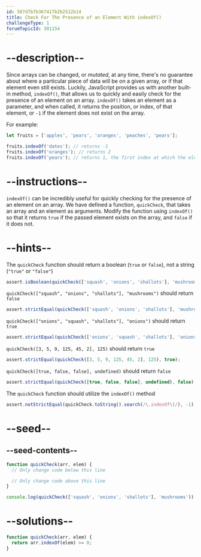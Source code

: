 ```yaml
---
id: 587d7b7b367417b2b2512b14
title: Check For The Presence of an Element With indexOf()
challengeType: 1
forumTopicId: 301154
---
```


# --description--

Since arrays can be changed, or *mutated*, at any time, there's no guarantee about where a particular piece of data will be on a given array, or if that element even still exists. Luckily, JavaScript provides us with another built-in method, `indexOf()`, that allows us to quickly and easily check for the presence of an element on an array. `indexOf()` takes an element as a parameter, and when called, it returns the position, or index, of that element, or `-1` if the element does not exist on the array.

For example:

```js
let fruits = ['apples', 'pears', 'oranges', 'peaches', 'pears'];

fruits.indexOf('dates'); // returns -1
fruits.indexOf('oranges'); // returns 2
fruits.indexOf('pears'); // returns 1, the first index at which the element exists
```

# --instructions--

`indexOf()` can be incredibly useful for quickly checking for the presence of an element on an array. We have defined a function, `quickCheck`, that takes an array and an element as arguments. Modify the function using `indexOf()` so that it returns `true` if the passed element exists on the array, and `false` if it does not.

# --hints--

The `quickCheck` function should return a boolean (`true` or `false`), not a string (`"true"` or `"false"`)

```js
assert.isBoolean(quickCheck(['squash', 'onions', 'shallots'], 'mushrooms'));
```

`quickCheck(["squash", "onions", "shallots"], "mushrooms")` should return `false`

```js
assert.strictEqual(quickCheck(['squash', 'onions', 'shallots'], 'mushrooms'), false);
```

`quickCheck(["onions", "squash", "shallots"], "onions")` should return `true`

```js
assert.strictEqual(quickCheck(['onions', 'squash', 'shallots'], 'onions'), true);
```

`quickCheck([3, 5, 9, 125, 45, 2], 125)` should return `true`

```js
assert.strictEqual(quickCheck([3, 5, 9, 125, 45, 2], 125), true);
```

`quickCheck([true, false, false], undefined)` should return `false`

```js
assert.strictEqual(quickCheck([true, false, false], undefined), false);
```

The `quickCheck` function should utilize the `indexOf()` method

```js
assert.notStrictEqual(quickCheck.toString().search(/\.indexOf\(/), -1);
```

# --seed--

## --seed-contents--

```js
function quickCheck(arr, elem) {
  // Only change code below this line

  // Only change code above this line
}

console.log(quickCheck(['squash', 'onions', 'shallots'], 'mushrooms'));
```

# --solutions--

```js
function quickCheck(arr, elem) {
  return arr.indexOf(elem) >= 0; 
}
```
